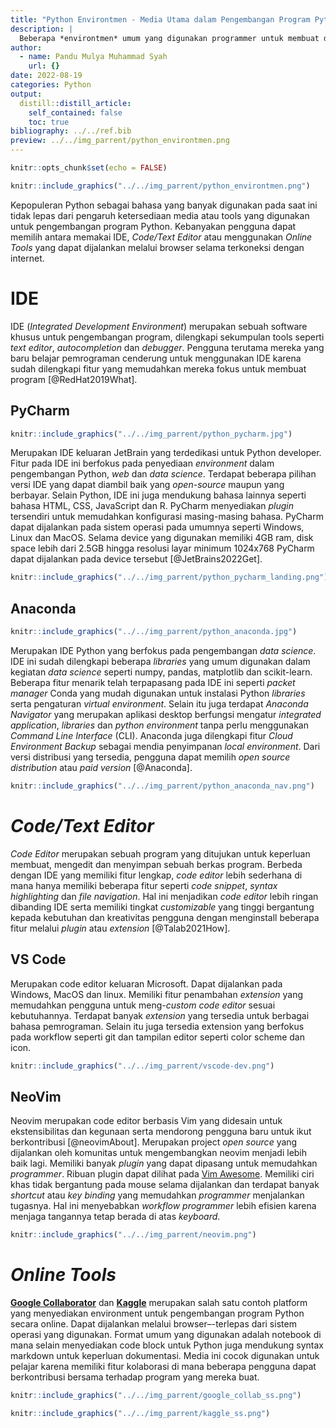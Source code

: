 ```yaml
---
title: "Python Environtmen - Media Utama dalam Pengembangan Program Python"
description: |
  Beberapa *environtmen* umum yang digunakan programmer untuk membuat dan mengembangkan program Python
author:
  - name: Pandu Mulya Muhammad Syah
    url: {}
date: 2022-08-19
categories: Python
output:
  distill::distill_article:
    self_contained: false
    toc: true
bibliography: ../../ref.bib
preview: ../../img_parrent/python_environtmen.png
---
```



```r
knitr::opts_chunk$set(echo = FALSE)
```
```r
knitr::include_graphics("../../img_parrent/python_environtmen.png")
```

Kepopuleran Python sebagai bahasa yang banyak digunakan pada saat ini tidak lepas dari pengaruh ketersediaan media atau tools yang digunakan untuk pengembangan program Python. Kebanyakan pengguna dapat memilih antara memakai IDE, *Code/Text Editor* atau menggunakan *Online Tools* yang dapat dijalankan melalui browser selama terkoneksi dengan internet.

# IDE
IDE (*Integrated Development Environment*) merupakan sebuah software khusus untuk pengembangan program, dilengkapi sekumpulan tools seperti *text editor*, *autocompletion* dan *debugger*. Pengguna terutama mereka yang baru belajar pemrograman cenderung untuk menggunakan IDE karena sudah dilengkapi fitur yang memudahkan mereka fokus untuk membuat program [@RedHat2019What].

## PyCharm
```r
knitr::include_graphics("../../img_parrent/python_pycharm.jpg")
```

Merupakan IDE keluaran JetBrain yang terdedikasi untuk Python developer. Fitur pada IDE ini berfokus pada penyediaan *environment* dalam pengembangan Python, *web* dan *data science*. Terdapat beberapa pilihan versi IDE yang dapat diambil baik yang *open-source* maupun yang berbayar. Selain Python, IDE ini juga mendukung bahasa lainnya seperti bahasa HTML, CSS, JavaScript dan R. PyCharm menyediakan *plugin* tersendiri untuk memudahkan konfigurasi masing-masing bahasa. PyCharm dapat dijalankan pada sistem operasi pada umumnya seperti Windows, Linux dan MacOS. Selama device yang digunakan memiliki 4GB ram, disk space lebih dari 2.5GB hingga resolusi layar minimum 1024x768 PyCharm dapat dijalankan pada device tersebut [@JetBrains2022Get].

```r
knitr::include_graphics("../../img_parrent/python_pycharm_landing.png")
```

## Anaconda

```r
knitr::include_graphics("../../img_parrent/python_anaconda.jpg")
```
Merupakan IDE Python yang berfokus pada pengembangan *data science*. IDE ini sudah dilengkapi beberapa *libraries* yang umum digunakan dalam kegiatan *data science* seperti numpy, pandas, matplotlib dan scikit-learn. Beberapa fitur menarik telah terpapasang pada IDE ini seperti *packet manager* Conda yang mudah digunakan untuk instalasi Python *libraries* serta pengaturan *virtual environment*. Selain itu juga terdapat *Anaconda Navigator* yang merupakan aplikasi desktop berfungsi mengatur *integrated application*, *libraries* dan *python environment* tanpa perlu menggunakan *Command Line Interface* (CLI). Anaconda juga dilengkapi fitur *Cloud Environment Backup* sebagai mendia penyimpanan *local environment*. Dari versi distribusi yang tersedia, pengguna dapat memilih *open source distribution* atau *paid version* [@Anaconda].

```r
knitr::include_graphics("../../img_parrent/python_anaconda_nav.png")
```
# *Code/Text Editor*
*Code Editor* merupakan sebuah program yang ditujukan untuk keperluan membuat, mengedit dan menyimpan sebuah berkas program. Berbeda dengan IDE yang memiliki fitur lengkap, *code editor* lebih sederhana di mana hanya memiliki beberapa fitur seperti *code snippet*, *syntax highlighting* dan *file navigation*.  Hal ini menjadikan *code editor* lebih ringan dibanding IDE serta memiliki tingkat *customizable* yang tinggi bergantung kepada kebutuhan dan kreativitas pengguna dengan menginstall beberapa fitur melalui *plugin* atau *extension* [@Talab2021How].

## VS Code
Merupakan code editor keluaran Microsoft. Dapat dijalankan pada Windows, MacOS dan linux. Memiliki fitur penambahan *extension* yang memudahkan pengguna untuk meng-*custom* *code editor* sesuai kebutuhannya. Terdapat banyak *extension* yang tersedia untuk berbagai bahasa pemrograman. Selain itu juga tersedia extension yang berfokus pada workflow seperti git dan tampilan editor seperti color scheme dan icon.

```r
knitr::include_graphics("../../img_parrent/vscode-dev.png")
```

## NeoVim
Neovim merupakan code editor berbasis Vim yang didesain untuk ekstensibilitas dan kegunaan serta mendorong pengguna baru untuk ikut berkontribusi [@neovimAbout]. Merupakan project *open source* yang dijalankan oleh komunitas untuk mengembangkan neovim menjadi lebih baik lagi. Memiliki banyak *plugin* yang dapat dipasang untuk memudahkan *programmer*. Ribuan plugin dapat dilihat pada [Vim Awesome](https://vimawesome.com/). Memiliki ciri khas tidak bergantung pada mouse selama dijalankan dan terdapat banyak *shortcut* atau *key binding* yang memudahkan *programmer* menjalankan tugasnya. Hal ini menyebabkan *workflow programmer* lebih efisien karena menjaga tangannya tetap berada di atas *keyboard*.

```r
knitr::include_graphics("../../img_parrent/neovim.png")
```
# *Online Tools*
[**Google Collaborator**](colab.research.google.com/) dan [**Kaggle**](https://www.kaggle.com/) merupakan salah satu contoh platform yang menyediakan environment untuk pengembangan program Python secara online. Dapat dijalankan melalui browser–-terlepas dari sistem operasi yang digunakan. Format umum yang digunakan adalah notebook di mana selain menyediakan code block untuk Python juga mendukung syntax markdown untuk keperluan dokumentasi. Media ini cocok digunakan untuk pelajar karena memiliki fitur kolaborasi di mana beberapa pengguna dapat berkontribusi bersama terhadap program yang mereka buat.

```r
knitr::include_graphics("../../img_parrent/google_collab_ss.png")
```

```r
knitr::include_graphics("../../img_parrent/kaggle_ss.png")
```